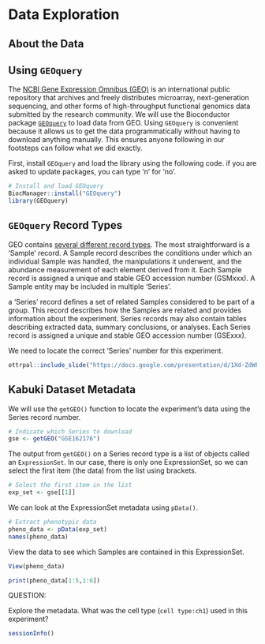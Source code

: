 # Data Exploration

## About the Data

## Using `GEOquery`

The [NCBI Gene Expression Omnibus (GEO)](https://www.ncbi.nlm.nih.gov/geo/) is an international public repository that archives and freely distributes microarray, next-generation sequencing, and other forms of high-throughput functional genomics data submitted by the research community. We will use the Bioconductor package [`GEOquery`](https://bioconductor.org/packages/release/bioc/html/GEOquery.html) to load data from GEO. Using `GEOquery` is convenient because it allows us to get the data programmatically without having to download anything manually. This ensures anyone following in our footsteps can follow what we did exactly.

First, install `GEOquery` and load the library using the following code. if you are asked to update packages, you can type 'n' for 'no'.

```r
# Install and load GEOquery
BiocManager::install("GEOquery")
library(GEOquery)
```

## `GEOquery` Record Types

GEO contains [several different record types](https://www.ncbi.nlm.nih.gov/geo/info/overview.html). The most straightforward is a 'Sample' record. A Sample record describes the conditions under which an individual Sample was handled, the manipulations it underwent, and the abundance measurement of each element derived from it. Each Sample record is assigned a unique and stable GEO accession number (GSMxxx). A Sample entity may be included in multiple 'Series'. 

a 'Series' record defines a set of related Samples considered to be part of a group. This record describes how the Samples are related and provides information about the experiment. Series records may also contain tables describing extracted data, summary conclusions, or analyses. Each Series record is assigned a unique and stable GEO accession number (GSExxx).

We need to locate the correct 'Series' number for this experiment.

```r
ottrpal::include_slide("https://docs.google.com/presentation/d/1Xd-ZdWF-di4RnQAgF5a6J9fW7eIZtH29QYR7Req3Krc/edit#slide=id.gcf1264c749_0_140")
```

## Kabuki Dataset Metadata

We will use the `getGEO()` function to locate the experiment's data using the Series record number. 

```r
# Indicate which Series to download
gse <- getGEO("GSE162176")
```

The output from `getGEO()` on a Series record type is a list of objects called an `ExpressionSet`. In our case, there is only one ExpressionSet, so we can select the first item (the data) from the list using brackets.

```r
# Select the first item in the list
exp_set <- gse[[1]]
```

We can look at the ExpressionSet metadata using `pData()`.

```r
# Extract phenotypic data
pheno_data <- pData(exp_set)
names(pheno_data)
```

View the data to see which Samples are contained in this ExpressionSet.

```r
View(pheno_data)
```

```r
print(pheno_data[1:5,1:6])
```

:::{.fyi}
QUESTION:

Explore the metadata. What was the cell type (`cell type:ch1`) used in this experiment?
:::

```r
sessionInfo()
```
